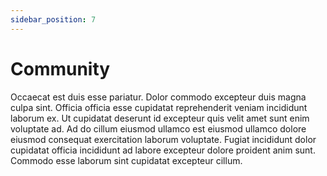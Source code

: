 ```yaml
---
sidebar_position: 7
---
```


# Community

Occaecat est duis esse pariatur. Dolor commodo excepteur duis magna culpa sint. Officia officia esse cupidatat reprehenderit veniam incididunt laborum ex. Ut cupidatat deserunt id excepteur quis velit amet sunt enim voluptate ad. Ad do cillum eiusmod ullamco est eiusmod ullamco dolore eiusmod consequat exercitation laborum voluptate. Fugiat incididunt dolor cupidatat officia incididunt ad labore excepteur dolore proident anim sunt. Commodo esse laborum sint cupidatat excepteur cillum.
